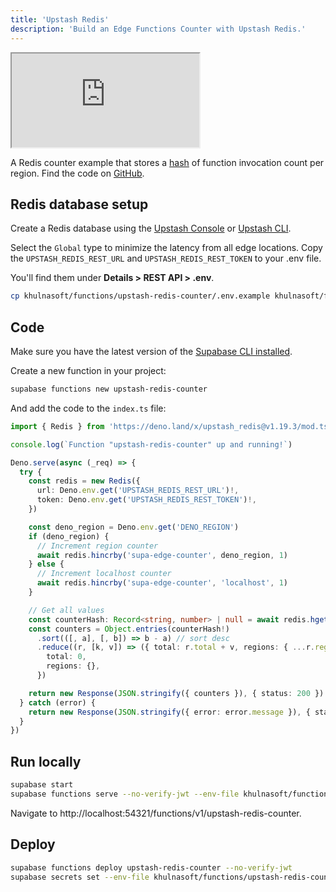 ```yaml
---
title: 'Upstash Redis'
description: 'Build an Edge Functions Counter with Upstash Redis.'
---
```


<div class="video-container">
  <iframe
    src="https://www.youtube-nocookie.com/embed/OPg3_oPZCh0"
    frameBorder="1"
    allow="accelerometer; autoplay; clipboard-write; encrypted-media; gyroscope; picture-in-picture"
    allowFullScreen
  ></iframe>
</div>

A Redis counter example that stores a [hash](https://redis.io/commands/hincrby/) of function invocation count per region. Find the code on [GitHub](https://github.com/khulnasoft/khulnasoft/tree/master/examples/edge-functions/khulnasoft/functions/upstash-redis-counter).

## Redis database setup

Create a Redis database using the [Upstash Console](https://console.upstash.com/) or [Upstash CLI](https://github.com/upstash/cli).

Select the `Global` type to minimize the latency from all edge locations. Copy the `UPSTASH_REDIS_REST_URL` and `UPSTASH_REDIS_REST_TOKEN` to your .env file.

You'll find them under **Details > REST API > .env**.

```bash
cp khulnasoft/functions/upstash-redis-counter/.env.example khulnasoft/functions/upstash-redis-counter/.env
```

## Code

Make sure you have the latest version of the [Supabase CLI installed](/docs/guides/cli#installation).

Create a new function in your project:

```bash
supabase functions new upstash-redis-counter
```

And add the code to the `index.ts` file:

```ts index.ts
import { Redis } from 'https://deno.land/x/upstash_redis@v1.19.3/mod.ts'

console.log(`Function "upstash-redis-counter" up and running!`)

Deno.serve(async (_req) => {
  try {
    const redis = new Redis({
      url: Deno.env.get('UPSTASH_REDIS_REST_URL')!,
      token: Deno.env.get('UPSTASH_REDIS_REST_TOKEN')!,
    })

    const deno_region = Deno.env.get('DENO_REGION')
    if (deno_region) {
      // Increment region counter
      await redis.hincrby('supa-edge-counter', deno_region, 1)
    } else {
      // Increment localhost counter
      await redis.hincrby('supa-edge-counter', 'localhost', 1)
    }

    // Get all values
    const counterHash: Record<string, number> | null = await redis.hgetall('supa-edge-counter')
    const counters = Object.entries(counterHash!)
      .sort(([, a], [, b]) => b - a) // sort desc
      .reduce((r, [k, v]) => ({ total: r.total + v, regions: { ...r.regions, [k]: v } }), {
        total: 0,
        regions: {},
      })

    return new Response(JSON.stringify({ counters }), { status: 200 })
  } catch (error) {
    return new Response(JSON.stringify({ error: error.message }), { status: 200 })
  }
})
```

## Run locally

```bash
supabase start
supabase functions serve --no-verify-jwt --env-file khulnasoft/functions/upstash-redis-counter/.env
```

Navigate to http://localhost:54321/functions/v1/upstash-redis-counter.

## Deploy

```bash
supabase functions deploy upstash-redis-counter --no-verify-jwt
supabase secrets set --env-file khulnasoft/functions/upstash-redis-counter/.env
```
